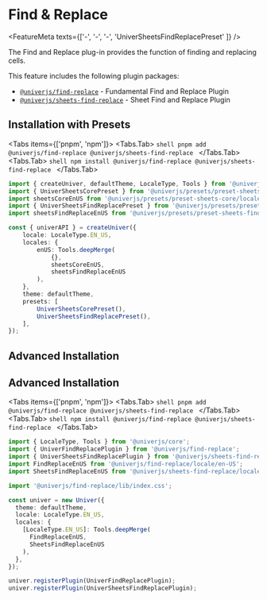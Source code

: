 
# Find & Replace

<FeatureMeta texts={['-', '-', '-', 'UniverSheetsFindReplacePreset' ]} />

The Find and Replace plug-in provides the function of finding and replacing cells.

This feature includes the following plugin packages:

* [`@univerjs/find-replace`](https://www.npmjs.com/package/@univerjs/find-replace/README) - Fundamental Find and Replace Plugin
* [`@univerjs/sheets-find-replace`](https://www.npmjs.com/package/@univerjs/sheets-find-replace/README) - Sheet Find and Replace Plugin

## Installation with Presets

<Tabs items={['pnpm', 'npm']}>
  <Tabs.Tab>
    ```shell
    pnpm add @univerjs/find-replace @univerjs/sheets-find-replace
    ```
  </Tabs.Tab>
  <Tabs.Tab>
    ```shell
    npm install @univerjs/find-replace @univerjs/sheets-find-replace
    ```
  </Tabs.Tab>
</Tabs>

```ts {4-5,13,19}
import { createUniver, defaultTheme, LocaleType, Tools } from '@univerjs/presets';
import { UniverSheetsCorePreset } from '@univerjs/presets/preset-sheets-core';
import sheetsCoreEnUS from '@univerjs/presets/preset-sheets-core/locales/en-US';
import { UniverSheetsFindReplacePreset } from '@univerjs/presets/preset-sheets-find-replace';
import sheetsFindReplaceEnUS from '@univerjs/presets/preset-sheets-find-replace/locales/en-US';

const { univerAPI } = createUniver({
    locale: LocaleType.EN_US,
    locales: {
        enUS: Tools.deepMerge(
            {},
            sheetsCoreEnUS,
            sheetsFindReplaceEnUS 
        ),
    },
    theme: defaultTheme,
    presets: [
        UniverSheetsCorePreset(),
        UniverSheetsFindReplacePreset(),
    ],
});
```

## Advanced Installation
## Advanced Installation

<Tabs items={['pnpm', 'npm']}>
  <Tabs.Tab>
    ```shell
    pnpm add @univerjs/find-replace @univerjs/sheets-find-replace
    ```
  </Tabs.Tab>
  <Tabs.Tab>
    ```shell
    npm install @univerjs/find-replace @univerjs/sheets-find-replace
    ```
  </Tabs.Tab>
</Tabs>

```typescript {2-5,14-15,20-21}
import { LocaleType, Tools } from '@univerjs/core';
import { UniverFindReplacePlugin } from '@univerjs/find-replace';
import { UniverSheetsFindReplacePlugin } from '@univerjs/sheets-find-replace';
import FindReplaceEnUS from '@univerjs/find-replace/locale/en-US';
import SheetsFindReplaceEnUS from '@univerjs/sheets-find-replace/locale/en-US';

import '@univerjs/find-replace/lib/index.css';

const univer = new Univer({
  theme: defaultTheme,
  locale: LocaleType.EN_US,
  locales: {
    [LocaleType.EN_US]: Tools.deepMerge(
      FindReplaceEnUS,
      SheetsFindReplaceEnUS
    ),
  },
});

univer.registerPlugin(UniverFindReplacePlugin);
univer.registerPlugin(UniverSheetsFindReplacePlugin);
```
